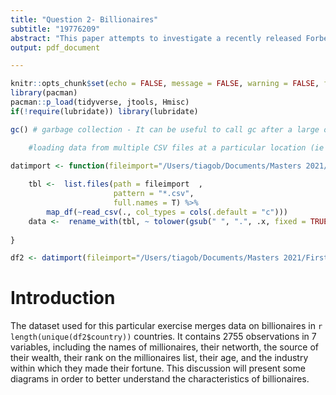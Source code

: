 ```yaml
---
title: "Question 2- Billionaires"
subtitle: "19776209"
abstract: "This paper attempts to investigate a recently released Forbes Billionaires list in order to better understand billionaires."
output: pdf_document

---
```

```r
knitr::opts_chunk$set(echo = FALSE, message = FALSE, warning = FALSE, fig.width = 6, fig.height = 5, fig.pos="H", fig.pos = 'H')
library(pacman)
pacman::p_load(tidyverse, jtools, Hmisc)
if(!require(lubridate)) library(lubridate)

gc() # garbage collection - It can be useful to call gc after a large object has been removed, as this may prompt R to return memory to the operating system.

	#loading data from multiple CSV files at a particular location (ie the data folder)

datimport <- function(fileimport="/Users/tiagob/Documents/Masters 2021/First Semester/Data Science/DS Assessment 1/19776209/Question 2/data"){
    
    tbl <-  list.files(path = fileimport  ,
                       pattern = "*.csv", 
                       full.names = T) %>% 
        map_df(~read_csv(., col_types = cols(.default = "c"))) 
    data <-  rename_with(tbl, ~ tolower(gsub(" ", ".", .x, fixed = TRUE)))
    
}

df2 <- datimport(fileimport="/Users/tiagob/Documents/Masters 2021/First Semester/Data Science/DS Assessment 1/19776209/Question 2/data")

```

# Introduction

The dataset used for this particular exercise merges data on billionaires in `r length(unique(df2$country))` countries. It contains 2755 observations in 7 variables, including the names of millionaires, their networth, the source of their wealth, their rank on the millionaires list, their age, and the industry within which they made their fortune. This discussion will present some diagrams in order to better understand the characteristics of billionaires.














